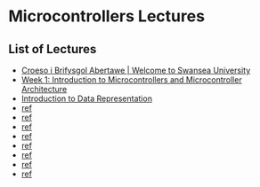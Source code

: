 # Microcontrollers Lectures {.unnumbered #eg-151-toc}

## List of Lectures

- [Croeso i Brifysgol Abertawe | Welcome to Swansea University](intro.html)
- [Week 1: Introduction to Microcontrollers and Microcontroller Architecture](week01/index.html)
- [Introduction to Data Representation](data_representation/index.html)
- [ref](week02)
- [ref](week03)
- [ref](week04)
- [ref](week05)
- [ref](week06)
- [ref](week07)
- [ref](week08)
- [ref](week09)
